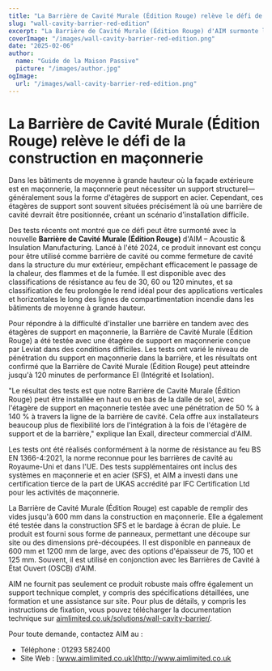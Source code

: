 ```yaml
---
title: "La Barrière de Cavité Murale (Édition Rouge) relève le défi de la construction en maçonnerie"
slug: "wall-cavity-barrier-red-edition"
excerpt: "La Barrière de Cavité Murale (Édition Rouge) d'AIM surmonte les défis d'installation en s'intégrant aux étagères de support en maçonnerie tout en garantissant une protection incendie robuste."
coverImage: "/images/wall-cavity-barrier-red-edition.png"
date: "2025-02-06"
author:
  name: "Guide de la Maison Passive"
  picture: "/images/author.jpg"
ogImage:
  url: "/images/wall-cavity-barrier-red-edition.png"
---
```


# La Barrière de Cavité Murale (Édition Rouge) relève le défi de la construction en maçonnerie

Dans les bâtiments de moyenne à grande hauteur où la façade extérieure est en maçonnerie, la maçonnerie peut nécessiter un support structurel—généralement sous la forme d'étagères de support en acier. Cependant, ces étagères de support sont souvent situées précisément là où une barrière de cavité devrait être positionnée, créant un scénario d'installation difficile.

Des tests récents ont montré que ce défi peut être surmonté avec la nouvelle **Barrière de Cavité Murale (Édition Rouge)** d'AIM – Acoustic & Insulation Manufacturing. Lancé à l'été 2024, ce produit innovant est conçu pour être utilisé comme barrière de cavité ou comme fermeture de cavité dans la structure du mur extérieur, empêchant efficacement le passage de la chaleur, des flammes et de la fumée. Il est disponible avec des classifications de résistance au feu de 30, 60 ou 120 minutes, et sa classification de feu prolongée le rend idéal pour des applications verticales et horizontales le long des lignes de compartimentation incendie dans les bâtiments de moyenne à grande hauteur.

Pour répondre à la difficulté d'installer une barrière en tandem avec des étagères de support en maçonnerie, la Barrière de Cavité Murale (Édition Rouge) a été testée avec une étagère de support en maçonnerie conçue par Leviat dans des conditions difficiles. Les tests ont varié le niveau de pénétration du support en maçonnerie dans la barrière, et les résultats ont confirmé que la Barrière de Cavité Murale (Édition Rouge) peut atteindre jusqu'à 120 minutes de performance EI (Intégrité et Isolation).

"Le résultat des tests est que notre Barrière de Cavité Murale (Édition Rouge) peut être installée en haut ou en bas de la dalle de sol, avec l'étagère de support en maçonnerie testée avec une pénétration de 50 % à 140 % à travers la ligne de la barrière de cavité. Cela offre aux installateurs beaucoup plus de flexibilité lors de l'intégration à la fois de l'étagère de support et de la barrière," explique Ian Exall, directeur commercial d'AIM.

Les tests ont été réalisés conformément à la norme de résistance au feu BS EN 1366-4:2021, la norme reconnue pour les barrières de cavité au Royaume-Uni et dans l'UE. Des tests supplémentaires ont inclus des systèmes en maçonnerie et en acier (SFS), et AIM a investi dans une certification tierce de la part de UKAS accrédité par IFC Certification Ltd pour les activités de maçonnerie.

La Barrière de Cavité Murale (Édition Rouge) est capable de remplir des vides jusqu'à 600 mm dans la construction en maçonnerie. Elle a également été testée dans la construction SFS et le bardage à écran de pluie. Le produit est fourni sous forme de panneaux, permettant une découpe sur site ou des dimensions pré-découpées. Il est disponible en panneaux de 600 mm et 1200 mm de large, avec des options d'épaisseur de 75, 100 et 125 mm. Souvent, il est utilisé en conjonction avec les Barrières de Cavité à État Ouvert (OSCB) d'AIM.

AIM ne fournit pas seulement ce produit robuste mais offre également un support technique complet, y compris des spécifications détaillées, une formation et une assistance sur site. Pour plus de détails, y compris les instructions de fixation, vous pouvez télécharger la documentation technique sur [aimlimited.co.uk/solutions/wall-cavity-barrier/](http://aimlimited.co.uk/solutions/wall-cavity-barrier/).

Pour toute demande, contactez AIM au :

- Téléphone : 01293 582400
- Site Web : [www.aimlimited.co.uk](http://www.aimlimited.co.uk